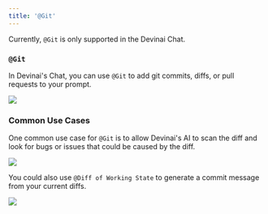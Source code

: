 ```yaml
---
title: '@Git'
---
```


<Info>Currently, `@Git` is only supported in the Devinai Chat.</Info>

### `@Git`

In Devinai's Chat, you can use `@Git` to add git commits, diffs, or pull requests to your prompt.

<Frame>
    <img src="/images/context/@git.png" />
</Frame>

### Common Use Cases

One common use case for `@Git` is to allow Devinai's AI to scan the diff and look for bugs or issues that could be caused by the diff.

<Frame>
    <img src="/images/context/@git-usecase1.png" />
</Frame>

You could also use `@Diff of Working State` to generate a commit message from your current diffs.

<Frame>
    <img src="/images/context/@git-commit-message.png" />
</Frame>
